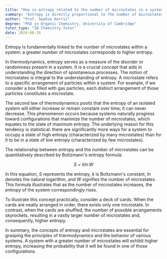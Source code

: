 ```yaml
---
title: "How is entropy related to the number of microstates in a system?"
summary: "Entropy is directly proportional to the number of microstates in a system; more microstates mean higher entropy."
author: "Prof. Sophie Harris"
degree: "PhD in Organic Chemistry, University of Cambridge"
tutor_type: "IB Chemistry Tutor"
date: 2024-08-26
---
```


Entropy is fundamentally linked to the number of microstates within a system: a greater number of microstates corresponds to higher entropy.

In thermodynamics, entropy serves as a measure of the disorder or randomness present in a system. It is a crucial concept that aids in understanding the direction of spontaneous processes. The notion of microstates is integral to the understanding of entropy. A microstate refers to a specific arrangement of particles within a system. For example, if we consider a box filled with gas particles, each distinct arrangement of those particles constitutes a microstate. 

The second law of thermodynamics posits that the entropy of an isolated system will either increase or remain constant over time; it can never decrease. This phenomenon occurs because systems naturally progress toward configurations that maximize the number of microstates, which equates to the state of maximum entropy. The underlying reason for this tendency is statistical: there are significantly more ways for a system to occupy a state of high entropy (characterized by many microstates) than for it to be in a state of low entropy (characterized by few microstates).

The relationship between entropy and the number of microstates can be quantitatively described by Boltzmann's entropy formula:

$$
S = k \ln W
$$

In this equation, $S$ represents the entropy, $k$ is Boltzmann's constant, $\ln$ denotes the natural logarithm, and $W$ signifies the number of microstates. This formula illustrates that as the number of microstates increases, the entropy of the system correspondingly rises.

To illustrate this concept practically, consider a deck of cards. When the cards are neatly arranged in order, there exists only one microstate. In contrast, when the cards are shuffled, the number of possible arrangements skyrockets, resulting in a vastly larger number of microstates and, consequently, higher entropy.

In summary, the concepts of entropy and microstates are essential for grasping the principles of thermodynamics and the behavior of various systems. A system with a greater number of microstates will exhibit higher entropy, increasing the probability that it will be found in one of those configurations.
    